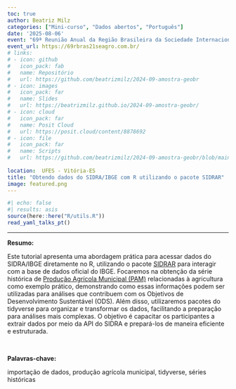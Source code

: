 ```yaml
---
toc: true
author: Beatriz Milz
categories: ["Mini-curso", "Dados abertos", "Português"]
date: '2025-08-06'
event: "69ª Reunião Anual da Região Brasileira da Sociedade Internacional de Biometria (RBras)"
event_url: https://69rbras21seagro.com.br/
# links:
# - icon: github
#   icon_pack: fab
#   name: Repositório
#   url: https://github.com/beatrizmilz/2024-09-amostra-geobr
# - icon: images
#   icon_pack: far
#   name: Slides
#   url: https://beatrizmilz.github.io/2024-09-amostra-geobr/
# - icon: cloud
#   icon_pack: far
#   name: Posit Cloud
#   url: https://posit.cloud/content/8878692 
# - icon: file
#   icon_pack: far
#   name: Scripts
#   url: https://github.com/beatrizmilz/2024-09-amostra-geobr/blob/main/script.R
  
location:  UFES - Vitória-ES
title: "Obtendo dados do SIDRA/IBGE com R utilizando o pacote SIDRAR"
image: featured.png
---
```


```r
#| echo: false
#| results: asis
source(here::here("R/utils.R"))
read_yaml_talks_pt()
```

------------------------------------------------------------------------

**Resumo:**

Este tutorial apresenta uma abordagem prática para acessar dados do SIDRA/IBGE diretamente no R, utilizando o pacote [SIDRAR](https://cran.r-project.org/web/packages/sidrar/vignettes/Introduction_to_sidrar.html) para interagir com a base de dados oficial do IBGE. Focaremos na obtenção da série histórica de [Produção Agrícola Municipal (PAM)](https://sidra.ibge.gov.br/pesquisa/pam/tabelas) relacionadas à agricultura como exemplo prático, demonstrando como essas informações podem ser utilizadas para análises que contribuem com os Objetivos de Desenvolvimento Sustentável (ODS). Além disso, utilizaremos pacotes do tidyverse para organizar e transformar os dados, facilitando a preparação para análises mais complexas. O objetivo é capacitar os participantes a extrair dados por meio da API do SIDRA e prepará-los de maneira eficiente e estruturada.

\

**Palavras-chave:** 

importação de dados, produção agrícola municipal, tidyverse, séries históricas

